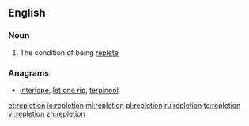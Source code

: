 ==English==

===Noun===
{{en-noun|-}}

# The condition of being [[replete]]

===Anagrams===
* [[interlope#English|interlope]], [[let one rip#English|let one rip]], [[terpineol#English|terpineol]]

[[et:repletion]]
[[io:repletion]]
[[ml:repletion]]
[[pl:repletion]]
[[ru:repletion]]
[[te:repletion]]
[[vi:repletion]]
[[zh:repletion]]